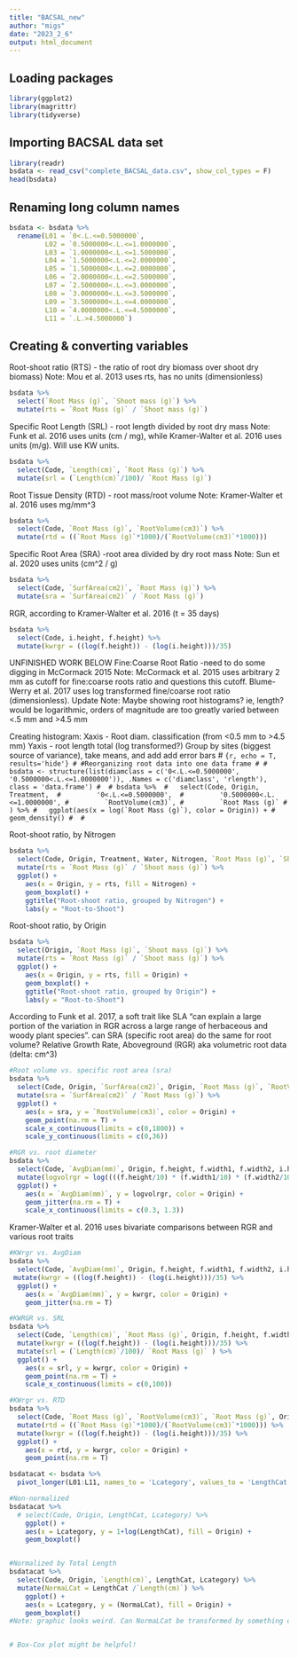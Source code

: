 ```yaml
---
title: "BACSAL_new"
author: "migs"
date: "2023_2_6"
output: html_document
---
```

## Loading packages
```r
library(ggplot2)
library(magrittr)
library(tidyverse)
```


## Importing BACSAL data set
```r
library(readr)
bsdata <- read_csv("complete_BACSAL_data.csv", show_col_types = F)
head(bsdata)
```

## Renaming long column names
```r
bsdata <- bsdata %>% 
  rename(L01 = `0<.L.<=0.5000000`,
         L02 = `0.5000000<.L.<=1.0000000`,
         L03 = `1.0000000<.L.<=1.5000000`,
         L04 = `1.5000000<.L.<=2.0000000`,
         L05 = `1.5000000<.L.<=2.0000000`,
         L06 = `2.0000000<.L.<=2.5000000`,
         L07 = `2.5000000<.L.<=3.0000000`,
         L08 = `3.0000000<.L.<=3.5000000`,
         L09 = `3.5000000<.L.<=4.0000000`,
         L10 = `4.0000000<.L.<=4.5000000`,
         L11 = `.L.>4.5000000`)
```



## Creating & converting variables

Root-shoot ratio (RTS) - the ratio of root dry biomass over shoot dry biomass)
Note: Mou et al. 2013 uses rts, has no units (dimensionless)
```r
bsdata %>% 
  select(`Root Mass (g)`, `Shoot mass (g)`) %>% 
  mutate(rts = `Root Mass (g)` / `Shoot mass (g)`)
```
Specific Root Length (SRL) - root length divided by root dry mass
Note: Funk et al. 2016 uses units (cm / mg), while Kramer-Walter et al. 2016 uses units (m/g). Will use KW units.
```r
bsdata %>% 
  select(Code, `Length(cm)`, `Root Mass (g)`) %>% 
  mutate(srl = (`Length(cm)`/100)/ `Root Mass (g)`)
```
Root Tissue Density (RTD) - root mass/root volume
Note: Kramer-Walter et al. 2016 uses mg/mm^3

```r
bsdata %>% 
  select(Code, `Root Mass (g)`, `RootVolume(cm3)`) %>% 
  mutate(rtd = ((`Root Mass (g)`*1000)/(`RootVolume(cm3)`*1000)))
```

Specific Root Area (SRA) -root area divided by dry root mass
Note: Sun et al. 2020 uses units (cm^2 / g)
```r
bsdata %>% 
  select(Code, `SurfArea(cm2)`, `Root Mass (g)`) %>% 
  mutate(sra = `SurfArea(cm2)` / `Root Mass (g)`)
```
<!-- Relative Growth Rate, Aboveground (RGR) aka volumetric root data (delta: cm^3) -->
<!-- ```{r, echo = T, results='hide'} -->
<!--  bsdata %>%  -->
<!--    select(Code, f.height, f.width1, f.width2, i.height, i.width1, i.width2) %>%  -->
<!--    mutate(volrgr = (((f.height/10) * (f.width1/10) * (f.width2/10)) - ((i.height/10) * (i.width1/10) * (i.width2/10)))) -->
<!-- ``` -->

RGR, according to Kramer-Walter et al. 2016 (t = 35 days)
```r
bsdata %>% 
  select(Code, i.height, f.height) %>% 
  mutate(kwrgr = ((log(f.height)) - (log(i.height)))/35)
```


UNFINISHED WORK BELOW
Fine:Coarse Root Ratio -need to do some digging in McCormack 2015
Note: McCormack et al. 2015 uses arbitrary 2 mm as cutoff for fine:coarse roots ratio and questions this cutoff. Blume-Werry et al. 2017 uses log transformed fine/coarse root ratio (dimensionless).
Update Note: Maybe showing root histograms? ie, length? would be logarithmic, orders of magnitude are too greatly varied between <.5 mm and >4.5 mm

Creating histogram: 
Xaxis - Root diam. classification (from <0.5 mm to >4.5 mm)
Yaxis - root length total (log transformed?)
Group by sites (biggest source of variance), take means, and add add error bars
# ```{r, echo = T, results='hide'}
# #Reorganizing root data into one data frame
# # bsdata <- structure(list(diamclass = c('0<.L.<=0.5000000', '0.5000000<.L.<=1.0000000')), .Names = c('diamclass', 'rlength'), class = 'data.frame')
# 
# bsdata %>% 
#   select(Code, Origin, Treatment, 
#         '0<.L.<=0.5000000', 
#         '0.5000000<.L.<=1.0000000',
#         `RootVolume(cm3)`,
#         `Root Mass (g)`
#         ) %>%
#   ggplot(aes(x = log(`Root Mass (g)`), color = Origin)) +
#     geom_density()
# 
# ```

Root-shoot ratio, by Nitrogen
```r
bsdata %>% 
  select(Code, Origin, Treatment, Water, Nitrogen, `Root Mass (g)`, `Shoot mass (g)`) %>% 
  mutate(rts = `Root Mass (g)` / `Shoot mass (g)`) %>% 
  ggplot() +
    aes(x = Origin, y = rts, fill = Nitrogen) +
    geom_boxplot() +
    ggtitle("Root-shoot ratio, grouped by Nitrogen") +
    labs(y = "Root-to-Shoot")
```

Root-shoot ratio, by Origin
```r
bsdata %>% 
  select(Origin, `Root Mass (g)`, `Shoot mass (g)`) %>% 
  mutate(rts = `Root Mass (g)` / `Shoot mass (g)`) %>% 
  ggplot() +
    aes(x = Origin, y = rts, fill = Origin) +
    geom_boxplot() +
    ggtitle("Root-shoot ratio, grouped by Origin") +
    labs(y = "Root-to-Shoot")
```

According to Funk et al. 2017, a soft trait like SLA "can explain a large portion of the variation in RGR across a large range of herbaceous and woody plant species". can SRA (specific root area) do the same for root volume?
Relative Growth Rate, Aboveground (RGR) aka volumetric root data (delta: cm^3)
```r
#Root volume vs. specific root area (sra)
bsdata %>% 
  select(Code, Origin, `SurfArea(cm2)`, Origin, `Root Mass (g)`, `RootVolume(cm3)`) %>% 
  mutate(sra = `SurfArea(cm2)` / `Root Mass (g)`) %>% 
  ggplot() +
    aes(x = sra, y = `RootVolume(cm3)`, color = Origin) +
    geom_point(na.rm = T) +
    scale_x_continuous(limits = c(0,1800)) +
    scale_y_continuous(limits = c(0,36))
```
```r
#RGR vs. root diameter
bsdata %>% 
  select(Code, `AvgDiam(mm)`, Origin, f.height, f.width1, f.width2, i.height, i.width1, i.width2) %>%
  mutate(logvolrgr = log((((f.height/10) * (f.width1/10) * (f.width2/10)) - ((i.height/10) * (i.width1/10) * (i.width2/10))))) %>% 
  ggplot() +
    aes(x = `AvgDiam(mm)`, y = logvolrgr, color = Origin) +
    geom_jitter(na.rm = T) +
    scale_x_continuous(limits = c(0.3, 1.3))
```
Kramer-Walter et al. 2016 uses bivariate comparisons between RGR and various root traits
```r
#KWrgr vs. AvgDiam
bsdata %>% 
  select(Code, `AvgDiam(mm)`, Origin, f.height, f.width1, f.width2, i.height, i.width1, i.width2) %>%
 mutate(kwrgr = ((log(f.height)) - (log(i.height)))/35) %>% 
  ggplot() +
    aes(x = `AvgDiam(mm)`, y = kwrgr, color = Origin) +
    geom_jitter(na.rm = T)
```


```r
#KWRGR vs. SRL
bsdata %>% 
  select(Code, `Length(cm)`, `Root Mass (g)`, Origin, f.height, f.width1, f.width2, i.height, i.width1, i.width2) %>%
  mutate(kwrgr = ((log(f.height)) - (log(i.height)))/35) %>% 
  mutate(srl = (`Length(cm)`/100)/ `Root Mass (g)` ) %>% 
  ggplot() +
    aes(x = srl, y = kwrgr, color = Origin) +
    geom_point(na.rm = T) +
    scale_x_continuous(limits = c(0,100))
```


```r
#KWrgr vs. RTD
bsdata %>% 
  select(Code, `Root Mass (g)`, `RootVolume(cm3)`, `Root Mass (g)`, Origin, f.height, i.height) %>% 
  mutate(rtd = ((`Root Mass (g)`*1000)/(`RootVolume(cm3)`*1000))) %>%
  mutate(kwrgr = ((log(f.height)) - (log(i.height)))/35) %>% 
  ggplot() +
    aes(x = rtd, y = kwrgr, color = Origin) +
    geom_point(na.rm = T)
```

<!-- #After D-Lab consultation, 2/9/23 -->
<!-- ```{r} -->
<!-- bsdata %>%  -->
<!--   select(Code, Origin, `0<.L.<=0.5000000`, ) -->


<!-- ``` -->





```r
bsdatacat <- bsdata %>% 
  pivot_longer(L01:L11, names_to = 'Lcategory', values_to = 'LengthCat');

#Non-normalized
bsdatacat %>%
  # select(Code, Origin, LengthCat, Lcategory) %>% 
    ggplot() +
    aes(x = Lcategory, y = 1+log(LengthCat), fill = Origin) +
    geom_boxplot()


#Normalized by Total Length
bsdatacat %>%
  select(Code, Origin, `Length(cm)`, LengthCat, Lcategory) %>% 
  mutate(NormaLCat = LengthCat /`Length(cm)`) %>% 
    ggplot() +
    aes(x = Lcategory, y = (NormaLCat), fill = Origin) +
    geom_boxplot()
#Note: graphic looks weird. Can NormaLCat be transformed by something other than log?


# Box-Cox plot might be helpful!
```















